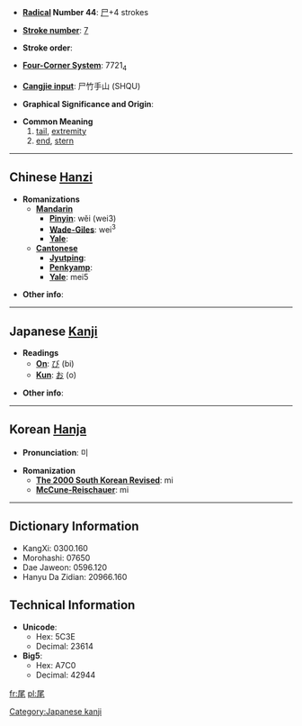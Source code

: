 * '''[[Wiktionary:Chinese radical index| Radical]] Number 44''': [[Wiktionary:Chinese radical index 尸|尸]]+4 strokes

* '''[[Wiktionary:Chinese total strokes index|Stroke number]]''': [[Wiktionary:Chinese total strokes index 7|7]]

* '''Stroke order''': 

* '''[[Wiktionary:Chinese four corner index|Four-Corner System]]''': 7721<sub>4</sub>

* '''[[Wiktionary:Chinese Cangjie index|Cangjie input]]''': 尸竹手山 (SHQU)

* '''Graphical Significance and Origin''': 

* '''Common Meaning'''
*#[[tail]], [[extremity]]
*# [[end]], [[stern]]

----

== Chinese [[Hanzi]] ==

* '''Romanizations'''
** '''[[Mandarin]]'''
*** '''[[Pinyin]]''': wěi (wei3)
*** '''[[Wade-Giles]]''': wei<sup>3</sup>
*** '''[[Yale]]''': 
** '''[[Cantonese]]'''
*** '''[[Jyutping]]''':
*** '''[[Penkyamp]]''': 
*** '''[[Yale]]''': mei5

* '''Other info''': 

----

== Japanese [[Kanji]] ==

* '''Readings'''
** '''[[On]]''': [[び]] (bi)
** '''[[Kun]]''': [[お]] (o)

* '''Other info''':  

----

== Korean [[Hanja]] ==

* '''Pronunciation''': 미

* '''Romanization'''
** '''[[The 2000 South Korean Revised Romanization|The 2000 South Korean Revised]]''': mi
** '''[[McCune-Reischauer]]''': mi

----

== Dictionary Information ==

* KangXi: 0300.160
* Morohashi: 07650
* Dae Jaweon: 0596.120
* Hanyu Da Zidian: 20966.160

== Technical Information ==

* '''Unicode''':
** Hex: 5C3E
** Decimal: 23614
* '''Big5''':
** Hex: A7C0
** Decimal: 42944

[[Category:Japanese kanji]]

[[fr:尾]]
[[pl:尾]]